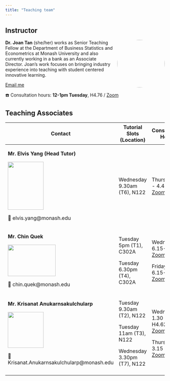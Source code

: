 ```yaml
---
title: "Teaching team"
---
```


## Instructor

![](images/team/joan.jpeg){style="float:right;padding: 0 0 0 10px;" style="border-radius: 50%;" fig-alt="Photo of Dr. Joan" width="150"}

**Dr.** **Joan Tan** (she/her) works as Senior Teaching Fellow at the Department of Business Statistics and Econometrics at Monash University and also currently working in a bank as an Associate Director. Joan's work focuses on bringing industry experience into teaching with student centered innovative learning.

[Email me](mailto:joan.tan@monash.edu)

☎️ Consultation hours: **12-1pm Tuesday**, H4.76 / [Zoom](https://monash.zoom.us/j/87870182036?pwd=vTNFPQ6GVbtbtaGCP8Kl6YEX2Zubjn.1)

## Teaching Associates

+-------------------------------------------------------+-----------------------------+--------------------------------------------------------------------------------------------------------------------------------------------------------------------------------------+
| Contact                                               | Tutorial Slots (Location)   | Consultation Hours                                                                                                                                                                   |
+=======================================================+=============================+======================================================================================================================================================================================+
| **Mr. Elvis Yang (Head Tutor)**                       | Wednesday 9.30am (T6), N122 | Thursday: 4 - 4.45pm [Zoom](https://monash.zoom.us/j/84289182470pwd=1Wzv4aP4brpEAy5VJOYMbMnqRnlcBt.1)                                                                                |
|                                                       |                             |                                                                                                                                                                                      |
| ![](images/team/elvis.jpeg){width="3cm" height="4cm"} |                             |                                                                                                                                                                                      |
|                                                       |                             |                                                                                                                                                                                      |
| 📧 elvis.yang\@monash.edu                             |                             |                                                                                                                                                                                      |
+-------------------------------------------------------+-----------------------------+--------------------------------------------------------------------------------------------------------------------------------------------------------------------------------------+
| **Mr. Chin Quek**                                     | Tuesday 5pm (T1), C302A     | Wednesday: 6.15-7pm [Zoom](https://monash.zoom.us/j/85079403024?pwd=PKhSo5ajjtPka2ahCMTr3SWKIDCmf3.1)                                                                                |
|                                                       |                             |                                                                                                                                                                                      |
| ![](images/team/chin.jpg){width="4cm" height="2.6cm"} | Tuesday 6.30pm (T4), C302A  | Friday: 6.15-7pm [Zoom](https://monash.zoom.us/j/85079403024?pwd=PKhSo5ajjtPka2ahCMTr3SWKIDCmf3.1)                                                                                   |
|                                                       |                             |                                                                                                                                                                                      |
| 📧 chin.quek\@monash.edu                              |                             |                                                                                                                                                                                      |
+-------------------------------------------------------+-----------------------------+--------------------------------------------------------------------------------------------------------------------------------------------------------------------------------------+
| **Mr. Krisanat Anukarnsakulchularp**                  | Tuesday 9.30am (T2), N122   | Wednesday: 1.30 - 3pm. H4.62 OR [Zoom](https://monash.zoom.us/j/85886503114?pwd=oJkA31POt849bzswKEniVQy3KyZFea.1)                                                                    |
|                                                       |                             |                                                                                                                                                                                      |
| ![](images/team/krisanat.jpg){width="3cm"}            | Tuesday 11am (T3), N122     | Thursday: 3.15 - 4pm [Zo](https://monash.zoom.us/j/89204624979?pwd=WdeUuJdOYzBZyv1rifVCkelMEmbh3J.1)[om](https://monash.zoom.us/j/89204624979?pwd=WdeUuJdOYzBZyv1rifVCkelMEmbh3J.1)  |
|                                                       |                             |                                                                                                                                                                                      |
| 📧 Krisanat.Anukarnsakulchularp\@monash.edu           | Wednesday 3.30pm (T7), N122 |                                                                                                                                                                                      |
+-------------------------------------------------------+-----------------------------+--------------------------------------------------------------------------------------------------------------------------------------------------------------------------------------+
|                                                       |                             |                                                                                                                                                                                      |
+-------------------------------------------------------+-----------------------------+--------------------------------------------------------------------------------------------------------------------------------------------------------------------------------------+
